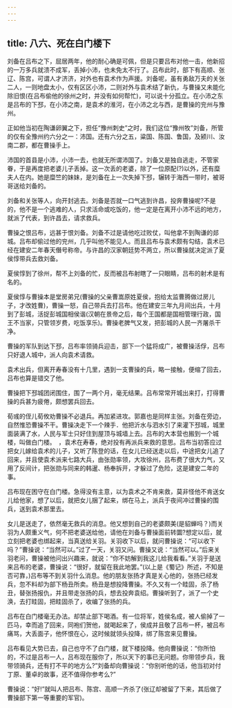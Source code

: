 ```yaml
---
---
---
```

title: 八六、死在白门楼下
---



刘备在吕布之下，屈居两年，他的耐心确是可佩，但是只要吕布对他一击，他新招的一万多兵就溃不成军，丢掉小沛，也未免太不行了。吕布此时，部下有高顺、张辽、陈宫，可谓人才济济，对外也有袁术作为声援。刘备呢，虽有勇敌万夫的关张二人，一则地盘太小，仅有区区小沛，二则对外与袁术结了新仇，与曹操又未能化除旧恨(在吕布偷他的徐州之时，并没有如何帮忙)，可以说十分孤立。在小沛之东是吕布的下邳，在小沛之南，是袁术的淮河，在小沛之北与西，是曹操的兖州与豫州。

正如他当初在陶谦卵翼之下，担任“豫州刺史”之时，我们这位“豫州牧”刘备，所管的仅有全豫州约六分之一：沛国。还有六分之五，粱国、陈国、鲁国，及颍川、汝南二郡，都在曹操手上。

沛国的首县是小沛，小沛一去，也就无所谓沛国了。刘备又是独自逃走，不管家眷，于是再度把老婆儿子丢掉。这一次丢的老婆，除了一位原配(?)以外，还有糜夫人在内。她是糜竺的妹妹，是刘备在上一次失掉下邳，辗转于海西一带时，被哥哥送给刘备的。

刘备和关张等人，向开封逃去。刘备是否就一口气逃到许昌，投奔曹操呢?不是的，他不是一个逃难的人，只求活命或吃饭的，他一定是在离开小沛不远的地方，就派了代表，到许昌去，请求救兵。

曹操之恨吕布，远甚于恨刘备。刘备不过是请他吃过败仗，叫他拿不到陶谦的郯城。吕布却偷过他的兖州，几乎叫他不能见人。而且吕布与袁术颇有勾结，袁术已经在建安二年春天僭号称帝。与许昌的汉家朝廷势不两立，所以曹操就决定派了夏侯惇带兵去救刘备。

夏侯惇到了徐州，帮不上刘备的忙，反而被吕布射瞎了一只眼睛，吕布的射术是有名的。

夏侯惇与曹操本是堂房弟兄(曹操的父亲曹嵩原姓夏侯，抱给太监曹腾做过房儿子，才改姓曹)，曹操一怒，自己带兵去打吕布。他在建安三年九月间出兵，十月到了彭城，活捉彭城国相侯谐(汉朝在景帝之后，每个王国都是国相管理行政，国王不当家，只管领岁费，吃饭享乐)。曹操老脾气又发，把彭城的人民一齐屠杀干净。

曹操的军队到达下邳，吕布率领骑兵迎击，部下一个猛将成广，被曹操活俘，吕布只好退人城中，派人向袁术请救。

袁术出兵，但离开寿春没有十几里，遇到一支曹操的兵，略一接触，便缩了回去，吕布也算是错交了他。

曹操把下邳城团闭围住，围了一两个月，毫无结果。吕布常常开城出来打，打得曹操的兵甚为疲倦，颇想罢兵回去。

荀彧的侄儿荀攸劝曹操不必退兵。再加紧进攻。郭嘉也是同样主张。刘备在旁边，自然惟恐曹操不干。曹操决走下一个辣手．他把沂水与泗水引了来灌下邳城，城里面装满了水，人民与军士只好住到屋顶与城墙上去。吕布的大本营也搬到一个城楼，叫做白门楼。　，袁术在寿春，绝对投有再派兵来救的意思。吕布当初答应过把女儿嫁给袁术的儿子，又听了陈登的话，在女儿已经送走以后，中途把女儿追了回来，并且使袁术派来七路大兵，由张勋率领，大攻徐州，吕布费了很大力气，又用了反间计，把张勋与同来的韩暹、杨奉拆开，才躲过了危险，这是建安二年的事。

吕布现在困守在白门楼。急得没有主意，以为袁术之不肯来救，莫非怪他不肯送女儿给他家，想了以后，就把女儿捆了起来，绑在马上，派兵于夜间冲过曹操的围兵，送到袁术那里去。

女儿是送走了，依然毫无救兵的消息。他又想到自己的老婆颇美(是貂蝉吗？)而关羽为人颇重义气，何不把老婆送给他，请他在刘备与曹操面前转圜?想定以后，就立刻把老婆也绑起来，当真送给关羽。关羽收下以后，就问曹操说：“可以收下吗？”曹操说：“当然可以。”过了一天，关羽又问。曹操又说：“当然可以。”后来关羽老问，曹操被他问出兴趣来，就说：“你不妨解到我这儿给我看看。”关羽于是送来吕布的老婆，曹操说：“很好，就留在我此地罢。”(以上是《蜀记》所述，不知是否可靠，)吕布等不到关羽什么消息。他的朋友张扬才真是关心他的，张扬已经发兵，忽不料却为部下杨丑所卖。杨丑是想投降曹操。不久又有一个眭固，杀了杨丑，替张扬报仇，并且带走张扬的兵，想去投奔袁绍。曹操听到了，派了一个史涣，去打眭固，把眭固杀了，收编了张扬的兵。

吕布在白门楼毫无办法。却禁止部下喝酒。有一位将军，姓侯名成，被人偷掉了一匹马，幸而追了回来，同袍们贺他，就喝起来了，侯成并且敬了吕布一杯，被吕布痛骂，大丢面子，他怀恨在心，这时候就领头投降，绑了陈宫来见曹操。

吕布看见大势已去，自己也守不了白门楼，就下楼投降。他向曹操说：“你所怕的，不过是吕布一人，吕布现在服你了，所以天下的事已无问题。你带领步兵，我带领骑兵，还有打不平的地方么?”刘备却向曹操说：“你别听他的话，他当初对付丁原、董卓的故事，还不值得你参考么?”

曹操说：“好!”就叫人把吕布、陈宫、高顺一齐杀了(张辽却被留了下来，其后做了曹操部下第一等重要的军官)。